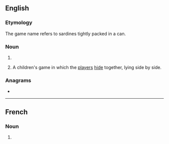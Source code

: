 ==English==

===Etymology===
The game name refers to sardines tightly packed in a can.

===Noun===
{{head|en|noun plural form}}

# {{plural of|sardine|lang=en}}
# {{lb|en|uncountable}} A children's game in which the [[player]]s [[hide]] together, lying side by side.

===Anagrams===
* {{l|en|aridness}}

----

==French==

===Noun===
{{head|fr|noun plural form|g=f}}

# {{plural of|sardine|lang=fr}}